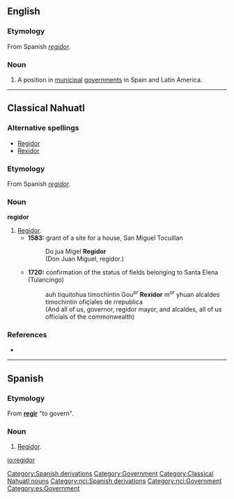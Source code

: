 ==English==
{{wikipedia}}
===Etymology===
From Spanish ''[[regidor#Spanish|regidor]]''.
===Noun===
{{en-noun|pl='''[[regidors]]''' or '''[[regidores]]'''}}

# A position in [[municipal]] [[government]]s in Spain and Latin America.
[[Category:Spanish derivations]]
[[Category:Government]]
----
==Classical Nahuatl==
===Alternative spellings===
*[[Regidor]]
*[[Rexidor]]
===Etymology===
From Spanish ''[[regidor#Spanish|regidor]]''.
===Noun===
'''regidor'''

# [[regidor#English|Regidor]].
#*'''1583:''' grant of a site for a house, San Miguel Tocuillan
#*:Do jua Migel '''Regidor'''
#*:(Don Juan Miguel, regidor.)
#*'''1720:''' confirmation of the status of fields belonging to Santa Elena (Tulancingo)
#*:auh tiquitohua timochintin Gou<sup>or</sup> '''Rexidor''' m<sup>or</sup> yhuan alcaldes timochintin ofiçiales de rrepublica
#*:(And all of us, governor, regidor mayor, and alcaldes, all of us officials of the commonwealth)
===References===
*{{cite book |author=Lockhart, James |year=1991 |title=Nahuas and Spaniards: Postconquest Central Mexican History and Philology |location=Stanford |publisher=Stanford University Press |pages=pp. 74, 104}}
[[Category:Classical Nahuatl nouns]]
[[Category:nci:Spanish derivations]]
[[Category:nci:Government]]
----
==Spanish==
===Etymology===
From '''[[regir]]''' "to govern".
===Noun===
{{es-noun-m|pl=regidores}}

# [[regidor#English|Regidor]].

[[Category:es:Government]]

[[io:regidor]]